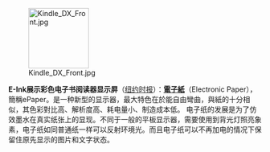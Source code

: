 [[File:Kindle DX Front.jpg|120px|left]]

'''E-Ink展示彩色电子书阅读器显示屏'''（[http://www.nytimes.com/2010/11/08/technology/08ink.html?_r=2 纽约时报]）：'''[[電子紙]]'''（Electronic Paper），簡稱ePaper。是一种新型的显示器，最大特色在於能自由彎曲，與紙的十分相似，其色彩對比高、解析度高、耗电量小、制造成本低。 电子纸的发展是为了仿效墨水在真实纸张上的显现。不同于一般的平板显示器，需要使用到背光灯照亮象素，电子纸如同普通纸一样可以反射环境光。而且电子纸可以不再加电的情况下保留住原先显示的图片和文字状态。